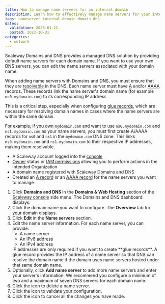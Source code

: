 ```yaml
---
title: How to manage name servers for an internal domain
description: Learn how to effectively manage name servers for your internal domains. This guide covers editing name server information, adding and removing name servers, and validating configurations through the intuitive Domains and DNS dashboard.
tags: nameserver internal-domain domain dns
dates:
  validation: 2025-01-21
  posted: 2022-10-31
categories:
  - network
---
```



Scaleway Domains and DNS provides a managed DNS solution by providing default name servers for each domain name. If you want to use your own DNS servers, you can edit the name servers associated with your domain name.

When adding name servers with Domains and DNS, you must ensure that they are [resolvable](/domains-and-dns/concepts/#domain-name-resolution) in the DNS. Each name server must have [A](/domains-and-dns/reference-content/understanding-dns-records/#a-record) and/or [AAAA](/domains-and-dns/reference-content/understanding-dns-records/#aaaa-record) records. These records link the name server's domain name (for example `ns0.mydomain.com`) to its corresponding IP address.

This is a critical step, especially when configuring [glue records](/domains-and-dns/concepts/#glue-record), which are necessary for resolving domain names in cases where the name servers are within the same domain.

For example, if you own `mydomain.com` and want to use `ns0.mydomain.com` and `ns1.mydomain.com` as your name servers, you must first create A/AAAA records for `ns0` and `ns1` in the `mydomain.com` DNS zone. This links `ns0.mydomain.com` and `ns1.mydomain.com` to their respective IP addresses, making them resolvable.

<Requirements />

- A Scaleway account logged into the [console](https://console.scaleway.com)
- [Owner](/iam/concepts/#owner) status or [IAM permissions](/iam/concepts/#permission) allowing you to perform actions in the intended Organization
- A domain name registered with Scaleway Domains and DNS
- Created an [A record](/domains-and-dns/reference-content/understanding-dns-records/#a-record) or an [AAAA record](/domains-and-dns/reference-content/understanding-dns-records/#aaaa-record) for the name servers you want to manage

1. Click **Domains and DNS** in the **Domains & Web Hosting** section of the [Scaleway console](https://console.scaleway.com) side menu. The Domains and DNS dashboard displays.
2. Click the domain name you want to configure. The **Overview** tab for your domain displays.
3. Click **Edit** in the **Name servers** section.
4. Edit the name server information. For each name server, you can provide:
    * A name server
    * An IPv6 address
    * An IPv4 address
    <Message type="tip">
      IP addresses are only required if you want to create **glue records**. A glue record provides the IP address of a name server so that DNS can resolve the domain name if the domain uses name servers hosted under that same domain name.
    </Message>
5. Optionally, click **Add name server** to add more name servers and enter your server's information.
    <Message type="tip">
      We recommend you configure a minimum of two and a maximum of seven DNS servers for each domain name.
    </Message>
6. Click the <Icon name="delete" /> icon to delete a name server.
7. Click the <Icon name="validate" /> icon to validate your configuration.
8. Click the <Icon name="cancel" /> icon to cancel all the changes you have made.


